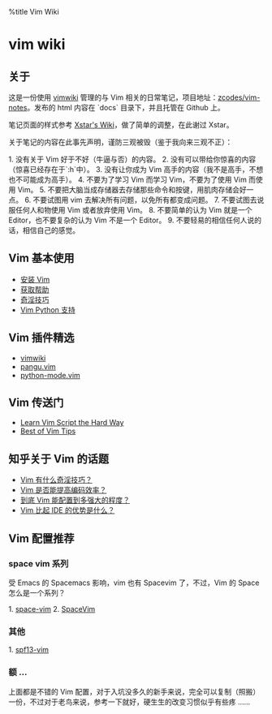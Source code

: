 %title Vim Wiki

= vim wiki =

== 关于 ==

这是一份使用 [[https://github.com/vimwiki/vimwiki|vimwiki]] 管理的与 Vim 相关的日常笔记，项目地址：[[https://github.com/zcodes/vim-wiki|zcodes/vim-notes]]。发布的 html 内容在 `docs` 目录下，并且托管在 Github 上。

笔记页面的样式参考 [[https://xstarcd.github.io/wiki/index.html|Xstar's Wiki]]，做了简单的调整，在此谢过 Xstar。

关于笔记的内容在此事先声明，谨防三观被毁（鉴于我向来三观不正）：

1. 没有关于 Vim 好于不好（牛逼与否）的内容。
2. 没有可以带给你惊喜的内容（惊喜已经存在于`:h`中）。
3. 没有让你成为 Vim 高手的内容（我不是高手，不想也不可能成为高手）。
4. 不要为了学习 Vim 而学习 Vim，不要为了使用 Vim 而使用 Vim。
5. 不要把大脑当成存储器去存储那些命令和按键，用肌肉存储会好一点。
6. 不要试图用 vim 去解决所有问题，以免所有都变成问题。
7. 不要试图去说服任何人和物使用 Vim 或者放弃使用 Vim。
8. 不要简单的认为 Vim 就是一个 Editor，也不要复杂的认为 Vim 不是一个 Editor。
9. 不要轻易的相信任何人说的话，相信自己的感觉。

== Vim 基本使用 ==
* [[base_install|安装 Vim]]
* [[base_get_help|获取帮助]]
* [[base_tips|奇淫技巧]]
* [[base_python|Vim Python 支持]]

== Vim 插件精选 ==
* [[plugins_vimwiki|vimwiki]]
* [[plugins_pangu|pangu.vim]]
* [[plugin_python-mode|python-mode.vim]]

== Vim 传送门 ==
* [[http://learnvimscriptthehardway.stevelosh.com/|Learn Vim Script the Hard Way]]
* [[http://rayninfo.co.uk/vimtips.html|Best of Vim Tips]]

== 知乎关于 Vim 的话题 ==
* [[https://www.zhihu.com/question/27478597|Vim 有什么奇淫技巧？]]
* [[https://www.zhihu.com/question/46892579|Vim 是否能提高编码效率？]]
* [[https://www.zhihu.com/question/20151659|到底 Vim 能配置到多强大的程度？]]
* [[https://www.zhihu.com/question/19870551|Vim 比起 IDE 的优势是什么？]]

== Vim 配置推荐 ==
=== space vim 系列 ===
受 Emacs 的 Spacemacs 影响，vim 也有 Spacevim 了，不过，Vim 的 Space 怎么是一个系列？

1. [[https://github.com/liuchengxu/space-vim|space-vim]]
2. [[https://github.com/SpaceVim/SpaceVim|SpaceVim]]

=== 其他 ===
1. [[https://github.com/spf13/spf13-vim|spf13-vim]]

=== 额 ... ===
上面都是不错的 Vim 配置，对于入坑没多久的新手来说，完全可以复制（照搬）一份，不过对于老鸟来说，参考一下就好，硬生生的改变习惯似乎有些疼 ......
